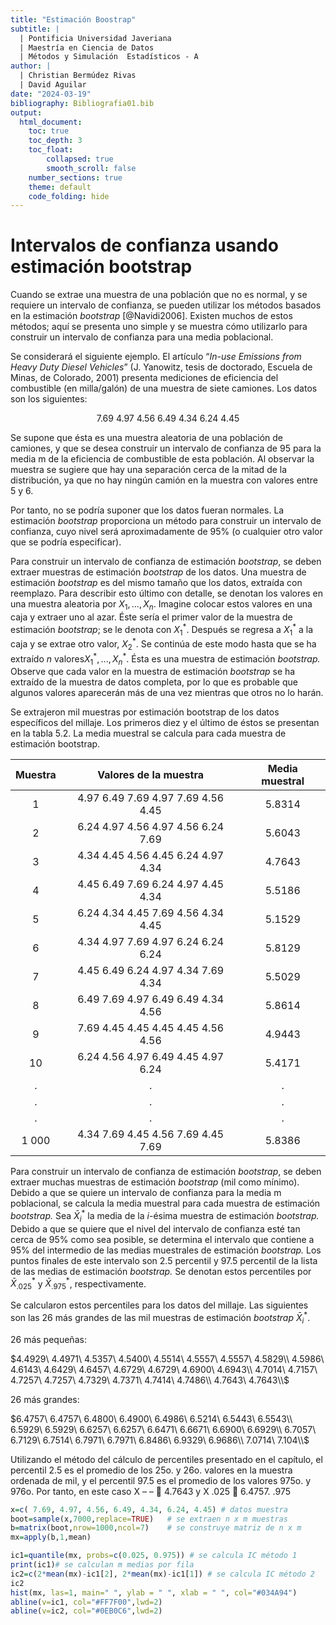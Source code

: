 ```yaml
---
title: "Estimación Boostrap"
subtitle: |
  | Pontificia Universidad Javeriana
  | Maestría en Ciencia de Datos
  | Métodos y Simulación  Estadísticos - A
author: |
  | Christian Bermúdez Rivas
  | David Aguilar
date: "2024-03-19"
bibliography: Bibliografia01.bib  
output: 
  html_document:
    toc: true
    toc_depth: 3
    toc_float: 
        collapsed: true
        smooth_scroll: false
    number_sections: true
    theme: default
    code_folding: hide
---
```

# Intervalos de confianza usando estimación bootstrap

Cuando se extrae una muestra de una población que no es normal, y se requiere un intervalo de confianza, se pueden utilizar los métodos basados en la estimación *bootstrap* [@Navidi2006]. Existen muchos de estos métodos; aquí se presenta uno simple y se muestra cómo utilizarlo para construir un intervalo
de confianza para una media poblacional.

Se considerará el siguiente ejemplo. El artículo “*In-use Emissions from Heavy Duty Diesel Vehicles*” (J. Yanowitz, tesis de doctorado, Escuela de Minas, de Colorado, 2001) presenta mediciones de eficiencia del combustible (en milla/galón) de una muestra de siete camiones. Los datos son los siguientes:

$$7.69\ 4.97\ 4.56\ 6.49\ 4.34\ 6.24\ 4.45$$

Se supone que ésta es una muestra aleatoria de una población de camiones, y que se desea construir un intervalo de confianza de $95%$ para la media m de la eficiencia de combustible de esta población. Al observar la muestra se sugiere que hay una separación cerca de la mitad de la distribución, ya que no hay ningún camión en la muestra con valores entre 5 y 6.

Por tanto, no se podría suponer que los datos fueran normales. La estimación *bootstrap* proporciona un método para construir un intervalo de confianza, cuyo nivel será aproximadamente de 95% (o cualquier otro valor que se podría especificar).

Para construir un intervalo de confianza de estimación *bootstrap*, se deben extraer muestras de estimación *bootstrap* de los datos. Una muestra de estimación *bootstrap* es del mismo tamaño que los datos, extraída con reemplazo. Para describir esto último con detalle, se denotan los valores en una muestra aleatoria por $X_{1},..., X_{n}$. Imagine colocar estos valores en una caja y extraer uno al azar. Éste sería el primer valor de la muestra de estimación *bootstrap*; se le denota con $X_{1}^*$. Después se regresa a $X_{1}^*$ a la caja y se extrae otro valor, $X_{2}^*$. Se continúa de este modo hasta que se ha extraído $n$ valores$X_{1}^*,..., X_{n}^*$. Ésta es una muestra de estimación *bootstrap.* Observe que cada valor en la muestra de estimación *bootstrap* se ha extraído de la muestra de datos completa, por lo que es probable que algunos valores aparecerán más de una vez mientras que otros no lo harán.

Se extrajeron mil muestras por estimación bootstrap de los datos específicos
del millaje. Los primeros diez y el último de éstos se presentan en la tabla 5.2. La media muestral se calcula para cada muestra de estimación bootstrap.


| Muestra|Valores de la muestra|Media muestral |
|:------:|:----------------------:|:---------------:|
| 1      | 4.97 6.49 7.69 4.97 7.69 4.56 4.45| 5.8314|
| 2      | 6.24 4.97 4.56 4.97 4.56 6.24 7.69| 5.6043|
| 3      | 4.34 4.45 4.56 4.45 6.24 4.97 4.34| 4.7643|
| 4      | 4.45 6.49 7.69 6.24 4.97 4.45 4.34| 5.5186|
| 5      | 6.24 4.34 4.45 7.69 4.56 4.34 4.45| 5.1529|
| 6      | 4.34 4.97 7.69 4.97 6.24 6.24 6.24| 5.8129|
| 7      | 4.45 6.49 6.24 4.97 4.34 7.69 4.34| 5.5029|
| 8      | 6.49 7.69 4.97 6.49 6.49 4.34 4.56| 5.8614|
| 9      | 7.69 4.45 4.45 4.45 4.45 4.56 4.56| 4.9443|
| 10     | 6.24 4.56 4.97 6.49 4.45 4.97 6.24| 5.4171|
|.|.|.|
|.|.|.|
|.|.|.|
| 1 000| 4.34 7.69 4.45 4.56 7.69 4.45 7.69| 5.8386|



Para construir un intervalo de confianza de estimación *bootstrap*, se deben extraer muchas muestras de estimación *bootstrap* (mil como mínimo). Debido a que se quiere un intervalo de confianza para la media m poblacional, se calcula la media muestral para cada muestra de estimación *bootstrap.* Sea $\bar{X}_{i}^*$ la media de la $i$-ésima muestra de estimación *bootstrap.* Debido
a que se quiere que el nivel del intervalo de confianza esté tan cerca de 95% como sea posible, se determina el intervalo que contiene a 95% del intermedio de las medias muestrales de estimación *bootstrap.* Los puntos finales de este intervalo son 2.5 percentil y 97.5 percentil de la lista de las medias de estimación *bootstrap.* Se denotan estos percentiles por $\bar{X}_{.025}^*$ y $\bar{X}_{.975}^*$, respectivamente.

Se calcularon estos percentiles para los datos del millaje. Las siguientes son las 26 más grandes de las mil muestras de estimación *bootstrap*  $\bar{X}_{i}^*$. 

26 más pequeñas:

$4.4929\ 4.4971\ 4.5357\ 4.5400\ 4.5514\ 4.5557\ 4.5557\ 4.5829\\
4.5986\ 4.6143\ 4.6429\ 4.6457\ 4.6729\ 4.6729\ 4.6900\ 4.6943\\
4.7014\ 4.7157\ 4.7257\ 4.7257\ 4.7329\ 4.7371\ 4.7414\ 4.7486\\
4.7643\ 4.7643\\$

26 más grandes:

$6.4757\ 6.4757\ 6.4800\ 6.4900\ 6.4986\ 6.5214\ 6.5443\ 6.5543\\
6.5929\ 6.5929\ 6.6257\ 6.6257\ 6.6471\ 6.6671\ 6.6900\ 6.6929\\
6.7057\ 6.7129\ 6.7514\ 6.7971\ 6.7971\ 6.8486\ 6.9329\ 6.9686\\
7.0714\ 7.104\\$

Utilizando el método del cálculo de percentiles presentado en el capítulo, el percentil
2.5 es el promedio de los 25o. y 26o. valores en la muestra ordenada de mil, y el percentil
97.5 es el promedio de los valores 975o. y 976o. Por tanto, en este caso X
–
*
–
*
 4.7643 y X
.025
 6.4757.
.975

```r
x=c( 7.69, 4.97, 4.56, 6.49, 4.34, 6.24, 4.45) # datos muestra
boot=sample(x,7000,replace=TRUE)   # se extraen n x m muestras
b=matrix(boot,nrow=1000,ncol=7)    # se construye matriz de n x m 
mx=apply(b,1,mean)    

ic1=quantile(mx, probs=c(0.025, 0.975)) # se calcula IC método 1
print(ic1)# se calculan m medias por fila
ic2=c(2*mean(mx)-ic1[2], 2*mean(mx)-ic1[1]) # se calcula IC método 2
ic2
hist(mx, las=1, main=" ", ylab = " ", xlab = " ", col="#034A94")
abline(v=ic1, col="#FF7F00",lwd=2)
abline(v=ic2, col="#0EB0C6",lwd=2)
```
